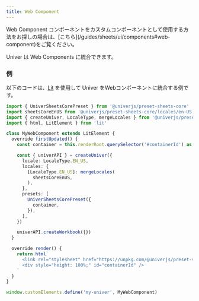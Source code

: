 ```yaml
---
title: Web Component
---
```


<Callout>
  Web Component コンポーネントをカスタムコンポーネントとして使用する方法をお探しの場合は、[こちら](/guides/sheets/ui/components#web-component)をご覧ください。
</Callout>

Univer は Web Components に統合できます。

<PlaygroundFrame lang="en-US" slug="sheets/lit" clickToShow />

### 例

以下のコードは、[Lit](https://lit.dev) を使用して Univer をWebコンポーネントに統合する例です。

```typescript
import { UniverSheetsCorePreset } from '@univerjs/preset-sheets-core'
import sheetsCoreEnUS from '@univerjs/preset-sheets-core/locales/en-US'
import { createUniver, LocaleType, mergeLocales } from '@univerjs/presets'
import { html, LitElement } from 'lit'

class MyWebComponent extends LitElement {
  override firstUpdated() {
    const container = this.renderRoot.querySelector('#containerId') as HTMLDivElement

    const { univerAPI } = createUniver({
      locale: LocaleType.EN_US,
      locales: {
        [LocaleType.EN_US]: mergeLocales(
          sheetsCoreEnUS,
        ),
      },
      presets: [
        UniverSheetsCorePreset({
          container,
        }),
      ],
    })

    univerAPI.createWorkbook({})
  }

  override render() {
    return html`
      <link rel="stylesheet" href="https://unpkg.com/@univerjs/preset-sheets-core/lib/index.css">
      <div style="height: 100%;" id="containerId" />
    `
  }
}

window.customElements.define('my-univer', MyWebComponent)
```
